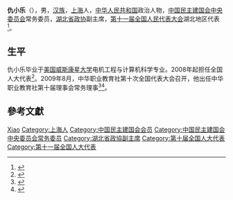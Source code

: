 '''仇小乐'''（{{bd|1948年|8月|}}），男，[[汉族|汉族]]，[[上海|上海]]人，[[中华人民共和国|中华人民共和国]]政治人物，[[中国民主建国会中央委员会|中国民主建国会中央委员会]]常务委员，[[湖北省政协|湖北省政协]]副主席，[[第十一届全国人民代表大会|第十一届全国人民代表大会]]湖北地区代表<ref>{{cite web|author=新华网|title=第十一届全国人大代表|url=http://news.xinhuanet.com/ziliao/2008-03/03/content_7708230.htm?node=36628|publisher=新华网|accessdate=2014-01-07|archive-date=2014-01-10|archive-url=https://web.archive.org/web/20140110211415/http://news.xinhuanet.com/ziliao/2008-03/03/content_7708230.htm?node=36628|dead-url=no}}</ref>。

== 生平 ==
仇小乐毕业于[[美国威斯康星大学|美国威斯康星大学]]电机工程与计算机科学专业。2008年起担任全国人大代表<ref>{{cite news|title=全国人大代表信息-仇小乐|url=http://210.82.31.1:8084/delegate/viewDelegate.action?dbid=111561|accessdate=2013-04-05|newspaper=全国人大网|archive-url=https://web.archive.org/web/20140505055406/http://www.npc.gov.cn/delegate/viewDelegate.action?dbid=111561|archive-date=2014-05-05|dead-url=yes}}</ref>。2009年8月，中华职业教育社第十次全国代表大会召开，他出任中华职业教育社第十届理事会常务理事<ref>{{Cite web|title=第十届理事会|url=http://www.zhzjs.org.cn/sqgk/LiShiHui10.html|access-date=2021-05-18|work=www.zhzjs.org.cn|archive-date=2021-05-18|archive-url=https://web.archive.org/web/20210518015558/http://www.zhzjs.org.cn/sqgk/LiShiHui10.html}}</ref><ref>{{Cite web|title=中华职业教育社第十次全国代表大会专题|url=http://www.zhzjs.org/zhuanti/d10j/dh.html|access-date=2021-05-18|work=www.zhzjs.org|archive-date=2021-05-18|archive-url=https://web.archive.org/web/20210518015524/http://www.zhzjs.org/zhuanti/d10j/dh.html}}</ref>。

== 參考文獻 ==
{{reflist}}

{{中华职业教育社第十届理事会}}
{{中国民主建国会第九届中央委员会}}

{{Authority control}}
{{DEFAULTSORT:Qiu仇}}
[[Category:仇姓|Xiao]]
[[Category:上海人|Category:上海人]]
[[Category:中国民主建国会会员|Category:中国民主建国会会员]]
[[Category:中国民主建国会中央委员会常务委员|Category:中国民主建国会中央委员会常务委员]]
[[Category:湖北省政協副主席|Category:湖北省政協副主席]]
[[Category:第十届全国人大代表|Category:第十届全国人大代表]]
[[Category:第十一届全国人大代表|Category:第十一届全国人大代表]]